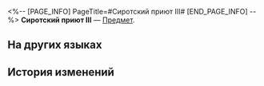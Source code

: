 <%-- [PAGE_INFO]
PageTitle=#Сиротский приют III#
[END_PAGE_INFO] --%>
{{Предмет Инфобокс
|id          = 252360
|Изображение = Предмет Сиротский приют III.png
|Тип         = 
|Инвентарь   = 
|Редкость    = 5
|Эффект      = 
|Описание    = Соберите набор карточек воспоминаний, чтобы получить усиление.
}}
{{Описание|Ваши воспоминания об Освоении могут стать источником вдохновения для игры.}}
'''Сиротский приют III''' — [[Предмет]].

==На других языках==
{{На других языках
|en   = Orphanage (III)
|zhs  = 孤儿院-Ⅲ
|zht  = 孤兒院-Ⅲ
|ja   = 孤児院-III
|ko   = 보육원-Ⅲ
|es   = Orfanato&nbsp;III
|fr   = Orphelinat (III)
|ru   = Сиротский приют III
|th   = สถานเลี้ยงเด็กกำพร้า III
|vi   = Viện Trẻ Mồ Côi-III
|de   = Waisenhaus (III)
|id   = Panti Asuhan III
|pt   = Orfanato (III)
}}

==История изменений==
{{История изменений|3.5}}